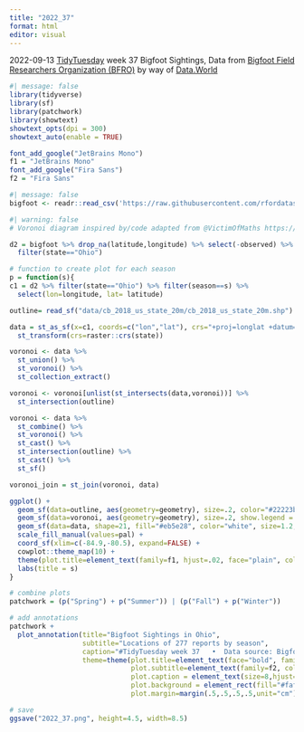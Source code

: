 ```yaml
---
title: "2022_37"
format: html
editor: visual
---
```


2022-09-13 [TidyTuesday](https://github.com/rfordatascience/tidytuesday) week 37 Bigfoot Sightings, Data from [Bigfoot Field Researchers Organization (BFRO)](https://data.world/timothyrenner/www.bfro.net) by way of [Data.World](https://data.world/timothyrenner/bfro-sightings-data)

```r
#| message: false
library(tidyverse)
library(sf)
library(patchwork)
library(showtext)
showtext_opts(dpi = 300)
showtext_auto(enable = TRUE)
```

```r
font_add_google("JetBrains Mono")
f1 = "JetBrains Mono"
font_add_google("Fira Sans")
f2 = "Fira Sans"
```

```r
#| message: false
bigfoot <- readr::read_csv('https://raw.githubusercontent.com/rfordatascience/tidytuesday/master/data/2022/2022-09-13/bfro_reports_geocoded.csv')
```

```r
#| warning: false
# Voronoi diagram inspired by/code adapted from @VictimOfMaths https://twitter.com/VictimOfMaths/status/1323627698141515776 and @_ansgar https://twitter.com/_ansgar/status/1556282682115497987

d2 = bigfoot %>% drop_na(latitude,longitude) %>% select(-observed) %>%
  filter(state=="Ohio") 

# function to create plot for each season
p = function(s){
c1 = d2 %>% filter(state=="Ohio") %>% filter(season==s) %>%
  select(lon=longitude, lat= latitude)

outline= read_sf("data/cb_2018_us_state_20m/cb_2018_us_state_20m.shp") %>% filter(NAME=="Ohio")

data = st_as_sf(x=c1, coords=c("lon","lat"), crs="+proj=longlat +datum=WGS84") %>%
  st_transform(crs=raster::crs(state))

voronoi <- data %>% 
  st_union() %>%
  st_voronoi() %>%
  st_collection_extract()

voronoi <- voronoi[unlist(st_intersects(data,voronoi))] %>%
  st_intersection(outline)

voronoi <- data %>% 
  st_combine() %>% 
  st_voronoi() %>% 
  st_cast() %>% 
  st_intersection(outline) %>%
  st_cast() %>% 
  st_sf()

voronoi_join = st_join(voronoi, data)

ggplot() +
  geom_sf(data=outline, aes(geometry=geometry), size=.2, color="#22223b") +
  geom_sf(data=voronoi, aes(geometry=geometry), size=.2, show.legend = FALSE, color="#22223b", alpha=.9, fill="white") +
  geom_sf(data=data, shape=21, fill="#eb5e28", color="white", size=1.2, stroke=.3) +
  scale_fill_manual(values=pal) +
  coord_sf(xlim=c(-84.9,-80.5), expand=FALSE) +
  cowplot::theme_map(10) +
  theme(plot.title=element_text(family=f1, hjust=.02, face="plain", color="#22223b")) +
  labs(title = s)
}

# combine plots 
patchwork = (p("Spring") + p("Summer")) | (p("Fall") + p("Winter"))

# add annotations
patchwork +
  plot_annotation(title="Bigfoot Sightings in Ohio",
                  subtitle="Locations of 277 reports by season",
                  caption="#TidyTuesday week 37   •  Data source: Bigfoot Field Researchers Organization (BFRO) by way of Data.World",
                  theme=theme(plot.title=element_text(face="bold", family=f1, color="#22223b"),
                              plot.subtitle=element_text(family=f2, color="#22223b", size=9.5),
                              plot.caption = element_text(size=8,hjust=0, color="#22223b", family=f2),
                              plot.background = element_rect(fill="#fafafc", color=NA),
                              plot.margin=margin(.5,.5,.5,.5,unit="cm")))

# save
ggsave("2022_37.png", height=4.5, width=8.5)

```
